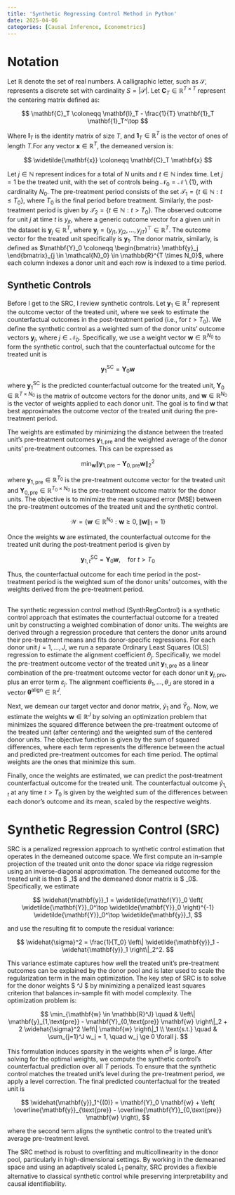 ```yaml
---
title: 'Synthetic Regressing Control Method in Python'
date: 2025-04-06
categories: [Causal Inference, Econometrics]
---
```



# Notation

Let $\mathbb{R}$ denote the set of real numbers. A calligraphic letter, such as $\mathcal{S}$, represents a discrete set with cardinality $S = |\mathcal{S}|$. Let $\mathbf{C}_T \in \mathbb{R}^{T \times T}$ represent the centering matrix defined as:

$$
\mathbf{C}_T \coloneqq \mathbf{I}_T - \frac{1}{T} \mathbf{1}_T \mathbf{1}_T^\top
$$

Where $\mathbf{I}_T$ is the identity matrix of size $T$, and $\mathbf{1}_T \in \mathbb{R}^T$ is the vector of ones of length $T$.For any vector $\mathbf{x} \in \mathbb{R}^T$, the demeaned version is:

$$
\widetilde{\mathbf{x}} \coloneqq \mathbf{C}_T \mathbf{x}
$$ 

Let $j \in \mathbb{N}$ represent indices for a total of $N$ units and $t \in \mathbb{N}$ index time. Let $j = 1$ be the treated unit, with the set of controls being $\mathcal{N}_0 = \mathcal{N} \setminus \{1\}$, with cardinality $N_0$. The pre-treatment period consists of the set $\mathcal{T}_1 = \{ t \in \mathbb{N} : t \leq T_0 \}$, where $T_0$ is the final period before treatment. Similarly, the post-treatment period is given by $\mathcal{T}_2 = \{ t \in \mathbb{N} : t > T_0 \}$. The observed outcome for unit $j$ at time $t$ is $y_{jt}$, where a generic outcome vector for a given unit in the dataset is $\mathbf{y}_j \in \mathbb{R}^T$, where $\mathbf{y}_j = (y_{j1}, y_{j2}, \dots, y_{jT})^\top \in \mathbb{R}^{T}$. The outcome vector for the treated unit specifically is $\mathbf{y}_1$. The donor matrix, similarly, is defined as $\mathbf{Y}_0 \coloneqq \begin{bmatrix} \mathbf{y}_j \end{bmatrix}_{j \in \mathcal{N}_0} \in \mathbb{R}^{T \times N_0}$, where each column indexes a donor unit and each row is indexed to a time period.

## Synthetic Controls

Before I get to the SRC, I review synthetic controls. Let $\mathbf{y}_1 \in \mathbb{R}^T$ represent the outcome vector of the treated unit, where we seek to estimate the counterfactual outcomes in the post-treatment period (i.e., for $t > T_0$). We define the synthetic control as a weighted sum of the donor units' outcome vectors $\mathbf{y}_j$, where $j \in \mathcal{N}_0$. Specifically, we use a weight vector $\mathbf{w} \in \mathbb{R}^{N_0}$ to form the synthetic control, such that the counterfactual outcome for the treated unit is

$$
\mathbf{y}_1^{\text{SC}} = \mathbf{Y}_0 \mathbf{w}
$$

where $\mathbf{y}_1^{\text{SC}}$ is the predicted counterfactual outcome for the treated unit, $\mathbf{Y}_0 \in \mathbb{R}^{T \times N_0}$ is the matrix of outcome vectors for the donor units, and $\mathbf{w} \in \mathbb{R}^{N_0}$ is the vector of weights applied to each donor unit. The goal is to find $\mathbf{w}$ that best approximates the outcome vector of the treated unit during the pre-treatment period.

The weights are estimated by minimizing the distance between the treated unit's pre-treatment outcomes $\mathbf{y}_{1,\text{pre}}$ and the weighted average of the donor units' pre-treatment outcomes. This can be expressed as

$$
\min_{\mathbf{w}} \left\| \mathbf{y}_{1,\text{pre}} - \mathbf{Y}_{0,\text{pre}} \mathbf{w} \right\|_2^2
$$

where $\mathbf{y}_{1,\text{pre}} \in \mathbb{R}^{T_0}$ is the pre-treatment outcome vector for the treated unit and $\mathbf{Y}_{0,\text{pre}} \in \mathbb{R}^{T_0 \times N_0}$ is the pre-treatment outcome matrix for the donor units. The objective is to minimize the mean squared error (MSE) between the pre-treatment outcomes of the treated unit and the synthetic control.

$$
\mathcal{W} = \left\{ \mathbf{w} \in \mathbb{R}^{N_0} : \mathbf{w} \geq 0, \|\mathbf{w}\|_1 = 1 \right\}
$$

Once the weights $\mathbf{w}$ are estimated, the counterfactual outcome for the treated unit during the post-treatment period is given by

$$
\mathbf{y}_{1,t}^{\text{SC}} = \mathbf{Y}_0 \mathbf{w}, \quad \text{for } t > T_0
$$

Thus, the counterfactual outcome for each time period in the post-treatment period is the weighted sum of the donor units' outcomes, with the weights derived from the pre-treatment period.

##

The synthetic regression control method (SynthRegControl) is a synthetic control approach that estimates the counterfactual outcome for a treated unit by constructing a weighted combination of donor units. The weights are derived through a regression procedure that centers the donor units around their pre-treatment means and fits donor-specific regressions. For each donor unit $j = 1, \dots, J$, we run a separate Ordinary Least Squares (OLS) regression to estimate the alignment coefficient $\theta_j$. Specifically, we model the pre-treatment outcome vector of the treated unit $\mathbf{y}_{1,\text{pre}}$ as a linear combination of the pre-treatment outcome vector for each donor unit $\mathbf{y}_{j,\text{pre}}$, plus an error term $\varepsilon_j$. The alignment coefficients $\theta_1, \dots, \theta_J$ are stored in a vector $\boldsymbol{\theta}^{\text{align}} \in \mathbb{R}^J$.

Next, we demean our target vector and donor matrix, $\widetilde{y}_1$ and $\widetilde{Y}_0$. Now, we estimate the weights $\mathbf{w} \in \mathbb{R}^J$ by solving an optimization problem that minimizes the squared difference between the pre-treatment outcome of the treated unit (after centering) and the weighted sum of the centered donor units. The objective function is given by the sum of squared differences, where each term represents the difference between the actual and predicted pre-treatment outcomes for each time period. The optimal weights are the ones that minimize this sum.

Finally, once the weights are estimated, we can predict the post-treatment counterfactual outcome for the treated unit. The counterfactual outcome $\hat{y}_{1,t}$ at any time $t > T_0$ is given by the weighted sum of the differences between each donor's outcome and its mean, scaled by the respective weights.

# Synthetic Regression Control (SRC)

SRC is a penalized regression approach to synthetic control estimation that operates in the demeaned outcome space. We first compute an in-sample projection of the treated unit onto the donor space via ridge regression using an inverse-diagonal approximation. The demeaned outcome for the treated unit is then $ \widetilde{\mathbf{y}}_1$ and the demeaned donor matrix is $ \widetilde{\mathbf{Y}}_0$.  Specifically, we estimate

$$
\widehat{\mathbf{y}}_1 = \widetilde{\mathbf{Y}}_0 \left( \widetilde{\mathbf{Y}}_0^\top \widetilde{\mathbf{Y}}_0 \right)^{-1} \widetilde{\mathbf{Y}}_0^\top \widetilde{\mathbf{y}}_1,
$$

and use the resulting fit to compute the residual variance:

$$
\widehat{\sigma}^2 = \frac{1}{T_0} \left\| \widetilde{\mathbf{y}}_1 - \widehat{\mathbf{y}}_1 \right\|_2^2.
$$

This variance estimate captures how well the treated unit’s pre-treatment outcomes can be explained by the donor pool and is later used to scale the regularization term in the main optimization. The key step of SRC is to solve for the donor weights $ \mathbf{w} \in \mathbb{R}^J $ by minimizing a penalized least squares criterion that balances in-sample fit with model complexity. The optimization problem is:

$$
\min_{\mathbf{w} \in \mathbb{R}^J} \quad & \left\| \mathbf{y}_{1,\text{pre}} - \mathbf{Y}_{0,\text{pre}} \mathbf{w} \right\|_2 + 2 \widehat{\sigma}^2 \left\| \mathbf{w} \right\|_1 \\
\text{s.t.} \quad & \sum_{j=1}^J w_j = 1, \quad w_j \ge 0 \forall j.
$$

This formulation induces sparsity in the weights when $\widehat{\sigma}^2$ is large. After solving for the optimal weights, we compute the synthetic control’s counterfactual prediction over all $T$ periods. To ensure that the synthetic control matches the treated unit’s level during the pre-treatment period, we apply a level correction. The final predicted counterfactual for the treated unit is

$$
\widehat{\mathbf{y}}_1^{(0)} = \mathbf{Y}_0 \mathbf{w} + \left( \overline{\mathbf{y}}_{\text{pre}} - \overline{\mathbf{Y}}_{0,\text{pre}} \mathbf{w} \right),
$$

where the second term aligns the synthetic control to the treated unit’s average pre-treatment level.

The SRC method is robust to overfitting and multicollinearity in the donor pool, particularly in high-dimensional settings. By working in the demeaned space and using an adaptively scaled $L_1$ penalty, SRC provides a flexible alternative to classical synthetic control while preserving interpretability and causal identifiability.

